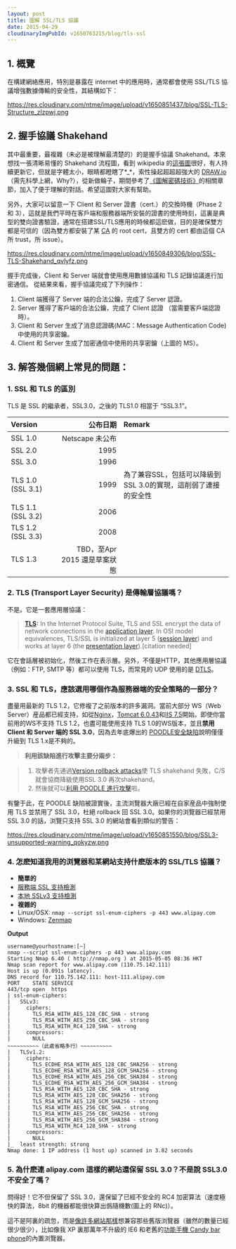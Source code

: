 ```yaml
---
layout: post
title: 圖解 SSL/TLS 協議
date: 2015-04-29
cloudinaryImgPubId: v1650763215/blog/tls-ssl
---
```


## 1. 概覽
在構建網絡應用，特別是暴露在 internet 中的應用時，通常都會使用 SSL/TLS 協議增強數據傳輸的安全性，其結構如下：

https://res.cloudinary.com/ntme/image/upload/v1650851437/blog/SSL-TLS-Structure_zlzpwj.png

## 2. 握手協議 Shakehand
其中最重要，最複雜（未必是被理解最清楚的）的是握手協議  Shakehand。本來想找一張清晰易懂的 Shakehand 流程圖，看到 wikipedia 的[這張圖](http://upload.wikimedia.org/wikipedia/commons/a/ae/SSL_handshake_with_two_way_authentication_with_certificates.svg "SSL/TLS Shakehand")很好，有人持續更新它，但就是字體太小，眼睛都瞪瞎了*_*，索性操起超超超強大的 [DRAW.io](https://www.draw.io/)（需先科學上網，Why?），從新做輪子，期間參考了[《圖解密碼技術》](http://www.amazon.cn/%E5%9B%BE%E4%B9%A6/dp/B00Q535R6I)的相關章節，加入了便于理解的對話。希望這圖對大家有幫助。

另外，大家可以留意一下 Client 和 Server 證書（cert.）的交換時機（Phase 2 和 3），這就是我們平時在客戶端和服務器端所安裝的證書的使用時刻，這裏是典型的雙向證書驗證，通常在搭建SSL/TLS應用的時候都這麽做，目的是確保雙方都是可信的（因為雙方都安裝了某 [CA](http://en.wikipedia.org/wiki/Certificate_authority) 的 root cert，且雙方的 cert 都由這個 CA所 trust，所 issue）。

https://res.cloudinary.com/ntme/image/upload/v1650849306/blog/SSL-TLS-Shakehand_qvlyfz.png

握手完成後，Client 和 Server 端就會使用應用數據協議和 TLS 記錄協議進行加密通信。
從結果來看，握手協議完成了下列操作：

  1. Client 端獲得了 Server 端的合法公鑰，完成了 Server 認證。
  2. Server 獲得了客戶端的合法公鑰，完成了 Client 認證 （當需要客戶端認證時）。
  3. Client 和 Server 生成了消息認證碼(MAC：Message Authentication Code)中使用的共享密鑰。
  4. Client 和 Server 生成了加密通信中使用的共享密鑰（上圖的 MS）。

## 3. 解答幾個網上常見的問題：
### 1. SSL 和 TLS 的區別
TLS 是 SSL 的繼承者，SSL3.0，之後的 TLS1.0 相當于 “SSL3.1”。

|Version  |  公布日期|Remark|
|:-------------|------:|:------|
|SSL 1.0   |  Netscape 未公布||
|SSL 2.0   |  1995||
|SSL 3.0   |  1996||
|TLS 1.0 (SSL 3.1)  |  1999|為了兼容SSL，包括可以降級到SSL 3.0的實現，這削弱了連接的安全性|
|TLS 1.1 (SSL 3.2)  |  2006||
|TLS 1.2 (SSL 3.3)  |  2008||
|TLS 1.3   |  TBD，至Apr 2015 還是草案狀態||


### 2. TLS (Transport Layer Security) 是傳輸層協議嗎？

不是。它是一套應用層協議：

>**[TLS](http://en.wikipedia.org/wiki/c):** In the Internet Protocol Suite, TLS and SSL encrypt the data of network connections in the [application layer](http://en.wikipedia.org/wiki/Application_layer). In OSI model equivalences, TLS/SSL is initialized at layer 5 ([session layer](http://en.wikipedia.org/wiki/Session_layer)) and works at layer 6 (the [presentation layer](http://en.wikipedia.org/wiki/Presentation_layer)).[citation needed] 

它在會話層被初始化，然後工作在表示層。另外，不僅是HTTP，其他應用層協議（例如：FTP, SMTP 等）都可以使用 TLS，而常見的 UDP 使用的是 [DTLS](http://en.wikipedia.org/wiki/Datagram_Transport_Layer_Security)。
### 3. SSL 和 TLS，應該選用哪個作為服務器端的安全策略的一部分？

盡量用最新的 TLS 1.2，它修複了之前版本的許多漏洞。當前大部分 WS（Web Server）産品都已經支持，如從[Nginx](http://nginx.org/en/docs/http/configuring_https_servers.html)，[Tomcat 6.0.43](http://tomcat.apache.org/tomcat-6.0-doc/ssl-howto.html)和[IIS 7.5](http://en.wikipedia.org/wiki/Internet_Information_Services#History)開始。即使你當前用的WS不支持 TLS 1.2，也盡可能使用支持 TLS 1.0的WS版本，並且**禁用 Client 和 Server 端的 SSL 3.0**，因為去年底爆出的 [POODLE安全缺陷](http://en.wikipedia.org/wiki/POODLE)說明僅僅升級到 TLS 1.x是不夠的。

>**利用該缺陷進行攻擊主要分兩步：**

>1. 攻擊者先通過[Version rollback attacks](http://en.wikipedia.org/wiki/Transport_Layer_Security#Version_rollback_attacks)使 TLS shakehand 失敗，C/S就會協商降級使用SSL 3.0 再次shakehand。
>2.  然後就可以[利用 POODLE 進行攻擊](http://drops.wooyun.org/papers/3194)啦。

有鑒于此，在 POODLE 缺陷被證實後，主流浏覽器大廠已經在自家産品中強制使用 TLS 並禁用了 SSL 3.0，杜絕 rollback 回 SSL 3.0。如果你的浏覽器已經禁用 SSL 3.0 的話，浏覽只支持 SSL 3.0 的網站會看到類似的警告：

https://res.cloudinary.com/ntme/image/upload/v1650851550/blog/SSL3-unsupported-warning_qokyzw.png
        
### 4. 怎麽知道我用的浏覽器和某網站支持什麽版本的 SSL/TLS 協議？
*   **簡單的**
   * [服務端 SSL 支持檢測](https://www.ssllabs.com/ssltest/index.html)
   * [本地 SSLv3 支持檢測](https://www.ssllabs.com/ssltest/viewMyClient.html)
*   **複雜的**
   * Linux/OSX: 
        `nmap --script ssl-enum-ciphers -p 443 www.alipay.com`
   * Windows:
        [Zenmap](https://nmap.org/zenmap/)
  
**Output**

```
username@yourhostname:[~]
nmap --script ssl-enum-ciphers -p 443 www.alipay.com
Starting Nmap 6.40 ( http://nmap.org ) at 2015-05-05 08:36 HKT
Nmap scan report for www.alipay.com (110.75.142.111)
Host is up (0.091s latency).
DNS record for 110.75.142.111: host-111.alipay.com
PORT    STATE SERVICE
443/tcp open  https
| ssl-enum-ciphers: 
|   SSLv3: 
|     ciphers: 
|       TLS_RSA_WITH_AES_128_CBC_SHA - strong
|       TLS_RSA_WITH_AES_256_CBC_SHA - strong
|       TLS_RSA_WITH_RC4_128_SHA - strong
|     compressors: 
|       NULL
~~~~~~~~~~（此處省略多行）~~~~~~~~~~
|   TLSv1.2: 
|     ciphers: 
|       TLS_ECDHE_RSA_WITH_AES_128_CBC_SHA256 - strong
|       TLS_ECDHE_RSA_WITH_AES_128_GCM_SHA256 - strong
|       TLS_ECDHE_RSA_WITH_AES_256_CBC_SHA384 - strong
|       TLS_ECDHE_RSA_WITH_AES_256_GCM_SHA384 - strong
|       TLS_RSA_WITH_AES_128_CBC_SHA - strong
|       TLS_RSA_WITH_AES_128_CBC_SHA256 - strong
|       TLS_RSA_WITH_AES_128_GCM_SHA256 - strong
|       TLS_RSA_WITH_AES_256_CBC_SHA - strong
|       TLS_RSA_WITH_AES_256_CBC_SHA256 - strong
|       TLS_RSA_WITH_AES_256_GCM_SHA384 - strong
|       TLS_RSA_WITH_RC4_128_SHA - strong
|     compressors: 
|       NULL
|_  least strength: strong
Nmap done: 1 IP address (1 host up) scanned in 3.82 seconds
```
         

### 5. 為什麽連 alipay.com 這樣的網站還保留 SSL 3.0？不是說 SSL3.0 不安全了嗎？
問得好！它不但保留了 SSL 3.0，還保留了已經不安全的 RC4 加密算法（速度極快的算法，8bit 的機器都能很快算出僞隨機數(圖上的 RNc)）。

這不是阿裏的疏忽，而是[像許多網站那樣](https://blog.cloudflare.com/the-web-is-world-wide-or-who-still-needs-rc4/)想兼容那些舊版浏覽器（雖然的數量已經很少很少），比如像我 XP 裏那萬年不升級的 IE6 和老舊的[功能手機 Candy bar phone](http://www.techopedia.com/definition/24225/candy-bar-phone)的內置浏覽器。

